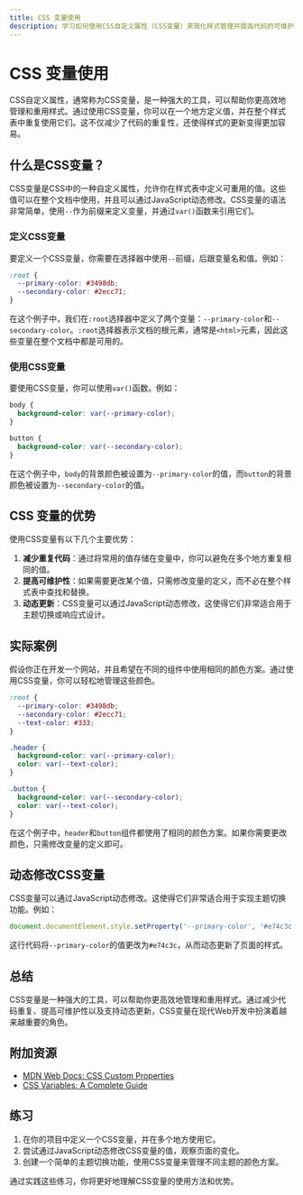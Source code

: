 ```yaml
---
title: CSS 变量使用
description: 学习如何使用CSS自定义属性（CSS变量）来简化样式管理并提高代码的可维护性。
---
```


# CSS 变量使用

CSS自定义属性，通常称为CSS变量，是一种强大的工具，可以帮助你更高效地管理和重用样式。通过使用CSS变量，你可以在一个地方定义值，并在整个样式表中重复使用它们。这不仅减少了代码的重复性，还使得样式的更新变得更加容易。

## 什么是CSS变量？

CSS变量是CSS中的一种自定义属性，允许你在样式表中定义可重用的值。这些值可以在整个文档中使用，并且可以通过JavaScript动态修改。CSS变量的语法非常简单，使用`--`作为前缀来定义变量，并通过`var()`函数来引用它们。

### 定义CSS变量

要定义一个CSS变量，你需要在选择器中使用`--`前缀，后跟变量名和值。例如：

```css
:root {
  --primary-color: #3498db;
  --secondary-color: #2ecc71;
}
```

在这个例子中，我们在`:root`选择器中定义了两个变量：`--primary-color`和`--secondary-color`。`:root`选择器表示文档的根元素，通常是`<html>`元素，因此这些变量在整个文档中都是可用的。

### 使用CSS变量

要使用CSS变量，你可以使用`var()`函数。例如：

```css
body {
  background-color: var(--primary-color);
}

button {
  background-color: var(--secondary-color);
}
```

在这个例子中，`body`的背景颜色被设置为`--primary-color`的值，而`button`的背景颜色被设置为`--secondary-color`的值。

## CSS 变量的优势

使用CSS变量有以下几个主要优势：

1. **减少重复代码**：通过将常用的值存储在变量中，你可以避免在多个地方重复相同的值。
2. **提高可维护性**：如果需要更改某个值，只需修改变量的定义，而不必在整个样式表中查找和替换。
3. **动态更新**：CSS变量可以通过JavaScript动态修改，这使得它们非常适合用于主题切换或响应式设计。

## 实际案例

假设你正在开发一个网站，并且希望在不同的组件中使用相同的颜色方案。通过使用CSS变量，你可以轻松地管理这些颜色。

```css
:root {
  --primary-color: #3498db;
  --secondary-color: #2ecc71;
  --text-color: #333;
}

.header {
  background-color: var(--primary-color);
  color: var(--text-color);
}

.button {
  background-color: var(--secondary-color);
  color: var(--text-color);
}
```

在这个例子中，`header`和`button`组件都使用了相同的颜色方案。如果你需要更改颜色，只需修改变量的定义即可。

## 动态修改CSS变量

CSS变量可以通过JavaScript动态修改。这使得它们非常适合用于实现主题切换功能。例如：

```javascript
document.documentElement.style.setProperty('--primary-color', '#e74c3c');
```

这行代码将`--primary-color`的值更改为`#e74c3c`，从而动态更新了页面的样式。

## 总结

CSS变量是一种强大的工具，可以帮助你更高效地管理和重用样式。通过减少代码重复、提高可维护性以及支持动态更新，CSS变量在现代Web开发中扮演着越来越重要的角色。

## 附加资源

- [MDN Web Docs: CSS Custom Properties](https://developer.mozilla.org/en-US/docs/Web/CSS/Using_CSS_custom_properties)
- [CSS Variables: A Complete Guide](https://css-tricks.com/a-complete-guide-to-custom-properties/)

## 练习

1. 在你的项目中定义一个CSS变量，并在多个地方使用它。
2. 尝试通过JavaScript动态修改CSS变量的值，观察页面的变化。
3. 创建一个简单的主题切换功能，使用CSS变量来管理不同主题的颜色方案。

通过实践这些练习，你将更好地理解CSS变量的使用方法和优势。